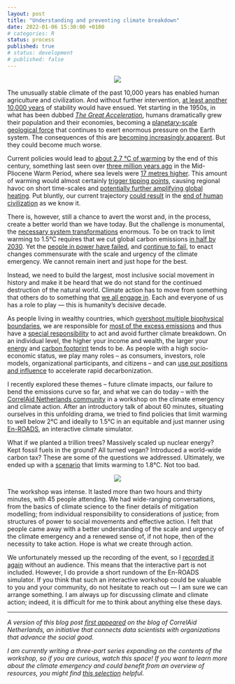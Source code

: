 ```yaml
---
layout: post
title: "Understanding and preventing climate breakdown"
date: 2022-01-06 15:30:00 +0100
# categories: R
status: process
published: true
# status: development
# published: false
---
```


<div style='text-align: center;'>
  <img src="../assets/img/Stripes.png" />
</div>

The unusually stable climate of the past 10,000 years has enabled human agriculture and civilization. And without further intervention, [at least another 10,000 years](https://www.science.org/doi/abs/10.1126/science.1076120) of stability would have ensued. Yet starting in the 1950s, in what has been dubbed [*The Great Acceleration*](https://journals.sagepub.com/doi/10.1177/2053019614564785), humans dramatically grew their population and their economies, becoming a [planetary-scale geological force](https://www.goodreads.com/book/show/36004703-the-human-planet) that continues to exert enormous pressure on the Earth system. The consequences of this are [becoming increasingly apparent](https://www.nytimes.com/interactive/2021/12/13/opinion/climate-change-effects-countries.html). But they could become much worse.

Current policies would lead to [about 2.7 °C of warming](https://climateactiontracker.org/publications/glasgows-2030-credibility-gap-net-zeros-lip-service-to-climate-action/) by the end of this century, something last seen over [three million years ago](https://www.pnas.org/content/115/52/13288) in the Mid-Pliocene Warm Period, where sea levels were [17 metres higher](https://www.nature.com/articles/s41586-019-1543-2). This amount of warming would almost certainly [trigger tipping points](https://www.carbonbrief.org/explainer-nine-tipping-points-that-could-be-triggered-by-climate-change), causing regional havoc on short time-scales and [potentially further amplifying global heating](https://www.pnas.org/content/115/33/8252). Put bluntly, our current trajectory [could result](https://theecologist.org/2019/jan/03/its-nonlinearity-stupid) in the [end of human civilization](https://www.goodreads.com/en/book/show/19145016-the-collapse-of-western-civilization) as we know it.

There is, however, still a chance to avert the worst and, in the process, create a better world than we have today. But the challenge is monumental, the [necessary system transformations](https://www.wri.org/research/state-climate-action-2021) enormous. To be on track to limit warming to 1.5°C requires that we cut global carbon emissions [in half by 2030](https://www.science.org/doi/10.1126/science.aah3443). Yet the [people in power have failed](https://www.annualreviews.org/doi/abs/10.1146/annurev-environ-012220-011104), and [continue to fail](https://climateactiontracker.org/countries/), to enact changes commensurate with the scale and urgency of the climate emergency. We cannot remain inert and just hope for the best.

Instead, we need to build the largest, most inclusive social movement in history and make it be heard that we do not stand for the continued destruction of the natural world. Climate action has to move from something that others do to something that [we all engage in](https://twitter.com/climatehuman/status/1315065413500166144). Each and everyone of us has a role to play — this is humanity’s decisive decade.

As people living in wealthy countries, which [overshoot multiple biophysical boundaries](https://www.nature.com/articles/s41893-021-00799-z), we are responsible for [most of the excess emissions](https://www.sciencedirect.com/science/article/pii/S2542519620301960) and thus have a [special responsibility](https://www.carbonbrief.org/in-depth-qa-what-is-climate-justice) to act and avoid further climate breakdown. On an individual level, the higher your income and wealth, the larger your [energy](https://www.nature.com/articles/s41560-020-0579-8) and [carbon footprint](https://www.ecoequity.org/wp-content/uploads/2020/12/GAP-graphic.png) tends to be. As people with a high socio-economic status, we play many roles – as consumers, investors, role models, organizational participants, and citizens – and can [use our positions and influence](https://www.nature.com/articles/s41560-021-00900-y) to accelerate rapid decarbonization.

I recently explored these themes – future climate impacts, our failure to bend the emissions curve so far, and what we can do today – with the [CorrelAid Netherlands community](https://www.meetup.com/DataForGood-CorrelAid-X-Netherlands/) in a workshop on the climate emergency and climate action. After an introductory talk of about 60 minutes, situating ourselves in this unfolding drama, we tried to find policies that limit warming to well below 2°C and ideally to 1.5°C in an equitable and just manner using [En-ROADS](https://en-roads.climateinteractive.org/scenario.html?v=21.12.0), an interactive climate simulator.

What if we planted a trillion trees? Massively scaled up nuclear energy? Kept fossil fuels in the ground? All turned vegan? Introduced a world-wide carbon tax? These are some of the questions we addressed. Ultimately, we ended up with a [scenario](https://en-roads.climateinteractive.org/scenario.html?v=21.12.0&p196=50&p198=50&p200=50&p16=-0.03&p35=2&p39=50&p47=5&p53=50&p57=-10&p209=1&p60=-80&p61=-50&p254=2021&p65=30&p218=5&p208=2&p68=10&p70=50) that limits warming to 1.8°C. Not too bad.

<div style='text-align: center;'>
  <img src="../assets/img/En-ROADS-Scenario.png" />
</div>

The workshop was intense. It lasted more than two hours and thirty minutes, with 45 people attending. We had wide-ranging conversations, from the basics of climate science to the finer details of mitigation modelling; from individual responsibility to considerations of justice; from structures of power to social movements and effective action. I felt that people came away with a better understanding of the scale and urgency of the climate emergency and a renewed sense of, if not hope, then of the necessity to take action. Hope is what we create through action.

We unfortunately messed up the recording of the event, so I [recorded it again](https://twitter.com/fdabl/status/1465313483759796231) without an audience. This means that the interactive part is not included. However, I do provide a short rundown of the En-ROADS simulator. If you think that such an interactive workshop could be valuable to you and your community, do not hesitate to reach out — I am sure we can arrange something. I am always up for discussing climate and climate action; indeed, it is difficult for me to think about anything else these days.

---
*A version of this blog post [first appeared](https://correlaid.nl/blog/climate-action/) on the blog of CorrelAid Netherlands, an initiative that connects data scientists with organizations that advance the social good.*

*I am currently writing a three-part series expanding on the contents of the workshop, so if you are curious, watch this space! If you want to learn more about the climate emergency and could benefit from an overview of resources, you might find [this selection](https://fabiandablander.com/menu/climate.html) helpful.*
